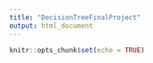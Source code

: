 ```yaml
---
title: "DecisionTreeFinalProject"
output: html_document
---
```


```r
knitr::opts_chunk$set(echo = TRUE)
```

```r

```

